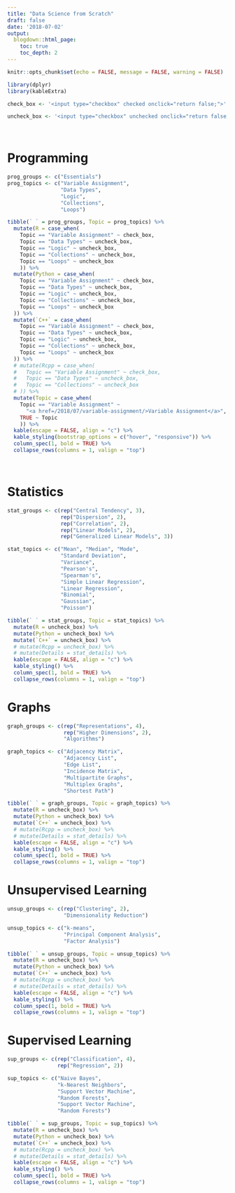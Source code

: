 ```yaml
---
title: "Data Science from Scratch"
draft: false
date: '2018-07-02'
output:
  blogdown::html_page:
    toc: true
    toc_depth: 2
---
```


<style type="text/css">
.main-container {
  max-width: 1200px;
  margin-left: auto;
  margin-right: auto;
}
</style>

```r
knitr::opts_chunk$set(echo = FALSE, message = FALSE, warning = FALSE)
```

```r
library(dplyr)
library(kableExtra)

check_box <- '<input type="checkbox" checked onclick="return false;">'

uncheck_box <- '<input type="checkbox" unchecked onclick="return false;">'
```

<br>

# Programming

```r
prog_groups <- c("Essentials")
prog_topics <- c("Variable Assignment",
                 "Data Types",
                 "Logic",
                 "Collections",
                 "Loops")

tibble(` ` = prog_groups, Topic = prog_topics) %>% 
  mutate(R = case_when(
    Topic == "Variable Assignment" ~ check_box,
    Topic == "Data Types" ~ uncheck_box,
    Topic == "Logic" ~ uncheck_box,
    Topic == "Collections" ~ uncheck_box,
    Topic == "Loops" ~ uncheck_box
    )) %>% 
  mutate(Python = case_when(
    Topic == "Variable Assignment" ~ check_box,
    Topic == "Data Types" ~ uncheck_box,
    Topic == "Logic" ~ uncheck_box,
    Topic == "Collections" ~ uncheck_box,
    Topic == "Loops" ~ uncheck_box
  )) %>% 
  mutate(`C++` = case_when(
    Topic == "Variable Assignment" ~ check_box,
    Topic == "Data Types" ~ uncheck_box,
    Topic == "Logic" ~ uncheck_box,
    Topic == "Collections" ~ uncheck_box,
    Topic == "Loops" ~ uncheck_box
  )) %>% 
  # mutate(Rcpp = case_when(
  #   Topic == "Variable Assignment" ~ check_box,
  #   Topic == "Data Types" ~ uncheck_box,
  #   Topic == "Collections" ~ uncheck_box
  # )) %>% 
  mutate(Topic = case_when(
    Topic == "Variable Assignment" ~ 
      "<a href=/2018/07/variable-assignment/>Variable Assignment</a>",
    TRUE ~ Topic
    )) %>% 
  kable(escape = FALSE, align = "c") %>% 
  kable_styling(bootstrap_options = c("hover", "responsive")) %>% 
  column_spec(1, bold = TRUE) %>% 
  collapse_rows(columns = 1, valign = "top")
```

<br>

# Statistics

```r
stat_groups <- c(rep("Central Tendency", 3),
                 rep("Dispersion", 2),
                 rep("Correlation", 2),
                 rep("Linear Models", 2),
                 rep("Generalized Linear Models", 3))

stat_topics <- c("Mean", "Median", "Mode",
                 "Standard Deviation", 
                 "Variance",
                 "Pearson's",
                 "Spearman's",
                 "Simple Linear Regression", 
                 "Linear Regression",
                 "Binomial",
                 "Gaussian",
                 "Poisson")

tibble(` ` = stat_groups, Topic = stat_topics) %>% 
  mutate(R = uncheck_box) %>% 
  mutate(Python = uncheck_box) %>% 
  mutate(`C++` = uncheck_box) %>% 
  # mutate(Rcpp = uncheck_box) %>% 
  # mutate(Details = stat_details) %>% 
  kable(escape = FALSE, align = "c") %>%
  kable_styling() %>% 
  column_spec(1, bold = TRUE) %>% 
  collapse_rows(columns = 1, valign = "top")
```

# Graphs

```r
graph_groups <- c(rep("Representations", 4),
                  rep("Higher Dimensions", 2),
                  "Algorithms")

graph_topics <- c("Adjacency Matrix",
                  "Adjacency List",
                  "Edge List",
                  "Incidence Matrix",
                  "Multipartite Graphs",
                  "Multiplex Graphs",
                  "Shortest Path")

tibble(` ` = graph_groups, Topic = graph_topics) %>% 
  mutate(R = uncheck_box) %>% 
  mutate(Python = uncheck_box) %>% 
  mutate(`C++` = uncheck_box) %>% 
  # mutate(Rcpp = uncheck_box) %>% 
  # mutate(Details = stat_details) %>% 
  kable(escape = FALSE, align = "c") %>%
  kable_styling() %>% 
  column_spec(1, bold = TRUE) %>% 
  collapse_rows(columns = 1, valign = "top")
```

# Unsupervised Learning

```r
unsup_groups <- c(rep("Clustering", 2),
                  "Dimensionality Reduction")

unsup_topics <- c("k-means", 
                  "Principal Component Analysis", 
                  "Factor Analysis")

tibble(` ` = unsup_groups, Topic = unsup_topics) %>% 
  mutate(R = uncheck_box) %>% 
  mutate(Python = uncheck_box) %>% 
  mutate(`C++` = uncheck_box) %>% 
  # mutate(Rcpp = uncheck_box) %>% 
  # mutate(Details = stat_details) %>% 
  kable(escape = FALSE, align = "c") %>%
  kable_styling() %>% 
  column_spec(1, bold = TRUE) %>% 
  collapse_rows(columns = 1, valign = "top")
```


# Supervised Learning

```r
sup_groups <- c(rep("Classification", 4),
                rep("Regression", 2))

sup_topics <- c("Naive Bayes", 
                "k-Nearest Neighbors", 
                "Support Vector Machine",
                "Random Forests",
                "Support Vector Machine",
                "Random Forests")

tibble(` ` = sup_groups, Topic = sup_topics) %>% 
  mutate(R = uncheck_box) %>% 
  mutate(Python = uncheck_box) %>% 
  mutate(`C++` = uncheck_box) %>% 
  # mutate(Rcpp = uncheck_box) %>% 
  # mutate(Details = stat_details) %>% 
  kable(escape = FALSE, align = "c") %>%
  kable_styling() %>% 
  column_spec(1, bold = TRUE) %>% 
  collapse_rows(columns = 1, valign = "top")
```



